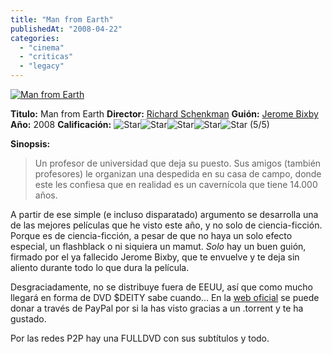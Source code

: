 ```yaml
---
title: "Man from Earth"
publishedAt: "2008-04-22"
categories: 
  - "cinema"
  - "criticas"
  - "legacy"
---
```


[![Man from Earth](http://rick.jinlabs.com/wp-content/uploads/2008/04/manfromearth.jpg)](http://imdb.com/title/tt0756683/)

**Titulo:** Man from Earth **Director:** [Richard Schenkman](http://imdb.com/name/nm0770942/) **Guión:** [Jerome Bixby](http://imdb.com//name/nm0003198/) **Año:** 2008 **Calificación:** ![Star](http://rick.jinlabs.com/i/pageStarred.png)![Star](http://rick.jinlabs.com/i/pageStarred.png)![Star](http://rick.jinlabs.com/i/pageStarred.png)![Star](http://rick.jinlabs.com/i/pageStarred.png)![Star](http://rick.jinlabs.com/i/pageStarred.png) (5/5)

**Sinopsis:**

> Un profesor de universidad que deja su puesto. Sus amigos (también profesores) le organizan una despedida en su casa de campo, donde este les confiesa que en realidad es un cavernícola que tiene 14.000 años.

A partir de ese simple (e incluso disparatado) argumento se desarrolla una de las mejores películas que he visto este año, y no solo de ciencia-ficción. Porque es de ciencia-ficción, a pesar de que no haya un solo efecto especial, un flashblack o ni siquiera un mamut. _Solo_ hay un buen guión, firmado por el ya fallecido Jerome Bixby, que te envuelve y te deja sin aliento durante todo lo que dura la película.

Desgraciadamente, no se distribuye fuera de EEUU, así que como mucho llegará en forma de DVD $DEITY sabe cuando... En la [web oficial](http://www.manfromearth.com/) se puede donar a través de PayPal por si la has visto gracias a un .torrent y te ha gustado.

Por las redes P2P hay una FULLDVD con sus subtítulos y todo.
